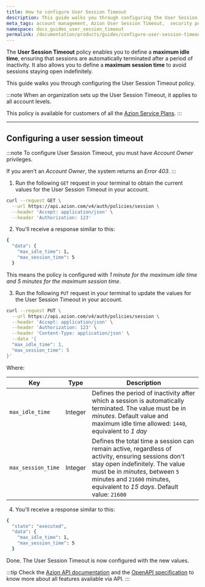 ```yaml
---
title: How to configure User Session Timeout
description: This guide walks you through configuring the User Session Timeout policy to protect your account from unauthorized access.
meta_tags: account management, Azion User Session Timeout,  security policies
namespace: docs_guides_user_session_timeout
permalink: /documentation/products/guides/configure-user-session-timeout/
---
```



The **User Session Timeout** policy enables you to define a **maximum idle time**, ensuring that sessions are automatically terminated after a period of inactivity. It also allows you to define a **maximum session time** to avoid sessions staying open indefinitely.

This guide walks you through configuring the User Session Timeout policy.

<LinkButton link="/en/documentation/products/accounts/user-session-timeout/" label="Go to User Session Timeout reference" severity="secondary" target="_blank" />

:::note
When an organization sets up the User Session Timeout, it applies to all account levels.

This policy is available for customers of all the [Azion Service Plans](https://www.azion.com/en/professional-services/).
:::

---

## Configuring a user session timeout

:::note
To configure User Session Timeout, you must have *Account Owner* privileges.

If you aren't an *Account Owner*, the system returns an *Error 403*.
:::

1. Run the following `GET` request in your terminal to obtain the current values for the User Session Timeout in your account. 

```bash
curl --request GET \
  --url https://api.azion.com/v4/auth/policies/session \
  --header 'Accept: application/json' \
  --header 'Authorization: 123'
```

2. You'll receive a response similar to this:

```bash
{
  "data": {
    "max_idle_time": 1,
    "max_session_time": 5
  }
```

This means the policy is configured with *1 minute for the maximum idle time and 5 minutes for the maximum session time*.

3. Run the following `PUT` request in your terminal to update the values for the User Session Timeout in your account. 

```bash
curl --request PUT \
  --url https://api.azion.com/v4/auth/policies/session \
  --header 'Accept: application/json' \
  --header 'Authorization: 123' \
  --header 'Content-Type: application/json' \
  --data '{
  "max_idle_time": 1,
  "max_session_time": 5
}'
```

Where: 

| Key | Type | Description |
| ----------- | ----------- | ----------- |
| `max_idle_time` | Integer | Defines the period of inactivity after which a session is automatically terminated. The value must be in *minutes*. Default value and maximum idle time allowed: `1440`, equivalent to *1 day* |
| `max_session_time` | Integer | Defines the total time a session can remain active, regardless of activity, ensuring sessions don't stay open indefinitely. The value must be in *minutes*, between `5` minutes and `21600` minutes, equivalent to *15 days*. Default value: `21600` |

4. You'll receive a response similar to this:

```bash
{
  "state": "executed",
  "data": {
    "max_idle_time": 1,
    "max_session_time": 5
  }
```

Done. The User Session Timeout is now configured with the new values.

:::tip
Check the [Azion API documentation](https://api.azion.com/) and the [OpenAPI specification](https://github.com/aziontech/azionapi-openapi/) to know more about all features available via API.
:::
